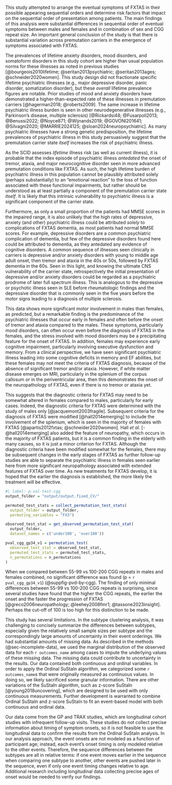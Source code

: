 
This study attempted to arrange the eventual symptoms of FXTAS
in their possible appearing sequential orders
and determine risk factors that impact on the
sequential order of presentation among patients.
The main findings of this analysis were
substantial differences in sequential order of eventual symptoms
between males and females
and in combination of sex and CGG repeat size.
An important general conclusion of the study is that 
there is substantial variation across premutation carriers 
in the emergence of symptoms associated with FXTAS.
 
The prevalences of
lifetime anxiety disorders,
mood disorders,
and somatoform disorders in this study cohort
are higher than
usual population norms for these illnesses
as noted in previous studies
[@bourgeois2010lifetime; @seritan2013psychiatric; @seritan2013ages; @schneider2020women].
This study design did not fractionate specific lifetime psychiatric illnesses
(e.g., 
major depressive disorder, 
panic disorder, 
somatization disorder),
but these *overall* lifetime prevalence figures are notable.
Prior studies of mood and anxiety disorders
have demonstrated a higher-than-expected rate of these illnesses
in premutation carriers [@hagerman2018; @roberts2009].
The same increase in lifetime psychiatric illness burden
is seen in other neurodegenerative illnesses
(e.g., Parkinson’s disease, multiple sclerosis) 
[@Rickardsi48; @Fusarpoli2013; @Benussi2022; @Noyce871; @Wijnands2019; 
@GOVONI201641; @Silvagni2020; @MARRIE2024125; @sloan2024neuropsychiatric].
As many psychiatric illnesses have a strong genetic predisposition,
the lifetime prevalences of psychiatric illness in this study 
persuasively suggest that
the premutation carrier state *itself* increases 
the risk of psychiatric illness.

As the SCID assesses *lifetime* illness risk 
(as well as current illness),
it is probable that the index episode of psychiatric illness
*antedated* the onset of
tremor,
ataxia, and
major neurocognitive disorder
seen in more advanced premutation conditions like FXTAS.
As such, the high lifetime burden of psychiatric illness in this population
cannot be plausibly attributed solely (perhaps substantially) to
an “emotional reaction”
to the loss of function associated with these functional impairments,
but rather should be understood as 
at least partially 
a component of the premutation carrier state *itself*.
It is likely that this intrinsic vulnerability to psychiatric illness
is a significant component of the carrier state.

Furthermore, as only a small proportion of the patients
had MMSE scores in the impaired range,
it is also unlikely that the high rates of
depressive, anxiety (and other) psychiatric illness
could be attributed *solely* to complications of FXTAS dementia,
as most patients had normal MMSE scores.
For example, depressive disorders
are a common psychiatric complication of dementia,
but few of the depressive disorders found here could be attributed to dementia,
as they antedated any evidence of cognitive disorders.
A common sequence of illnesses seen clinically in carriers is
depressive and/or anxiety disorders 
with young to middle age adult onset,
then tremor and ataxia in the 40s or 50s,
followed by FXTAS dementia in the 60s.
Seen in this light, 
and knowing the ultimate CNS vulnerability of the carrier state,
retrospectively the initial presentation of depressive and/or anxiety disorders
could be regarded as a psychiatric prodrome of later full spectrum illness.
This is analogous to the depressive or psychotic illness 
seen in SLE before rheumatologic findings
and the depressive disorder that is commonly seen
in the five years before the motor signs 
leading to a diagnosis of multiple sclerosis.

This data shows more significant motor involvement 
in males than females, as predicted,
but a remarkable finding is the predominance of the psychiatric illnesses
that occur early in females
and often before the onset of tremor and ataxia compared to the males.
These symptoms, particularly mood disorders,
can often occur even before the diagnosis of FXTAS in the females,
and the stress involved with mood disorders may be a precipitating feature
for the onset of FXTAS.
In addition, females may experience early cognitive impairment,
particularly involving executive dysfunction and memory.
From a clinical perspective,
we have seen significant psychiatric illness
leading into some cognitive deficits in memory and EF abilities,
but these females may not meet the criteria of FXTAS diagnosis,
because of the absence of significant tremor and/or ataxia.
However, if white matter disease emerges on MRI,
particularly in the splenium of the corpus callosum
or in the periventricular area,
then this demonstrates the onset of the neuropathology of FXTAS,
even if there is no tremor or ataxia yet.

This suggests that the diagnostic criteria for FXTAS
may need to be somewhat altered in females compared to males,
particularly for early cases.
Indeed, the diagnostic criteria for FXTAS 
were determined with the study of males only
[@jacquemont2003fragile].
Subsequent criteria for the diagnosis of FXTAS 
were modified [@hall2014emerging]
to include the involvement of the splenium,
which is seen in the majority of females with FXTAS
[@apartis2012fxtas; @schneider2020women].
Hall *et al.* [-@hall2014emerging] also added
the feature of neuropathy,
which occurs in the majority of FXTAS patients,
but it is a common finding in the elderly with many causes,
so it is just a minor criterion for FXTAS.
Although the diagnostic criteria have been modified somewhat for the females,
there may be subsequent changes in the early stages of FXTAS
as further follow-up studies are able to separate
the psychiatric illness in females seen earlier here
from more significant neuropathology associated with
extended features of FXTAS over time.
As new treatments for FXTAS develop,
it is hoped that the earlier the diagnosis is established,
the more likely the treatment will be effective.

```r
#| label: p-val-test-cgg
output_folder = "output/output.fixed_CV/"

permuted_test_stats = collect_permutation_test_stats(
  output_folder = output_folder,
  permuting_variables = "FX3")

observed_test_stat = get_observed_permutation_test_stat(
  output_folder,
  dataset_names = c('under100', 'over100'))

pval_cgg_gp34_v1 = permutation_test(
  observed_test_stat = observed_test_stat,
  permuted_test_stats = permuted_test_stats,
  n_permutations = n_permutations
)

```

When we compared
between 55-99 vs 100-200 CGG repeats in males and females combined,
no significant difference was found
(p = `r pval_cgg_gp34_v1`)
(@suppfig-pvd-by-cgg).
The finding of only minimal differences
between 55-99 vs 100-200 CGG repeats is surprising,
since several studies have found that the higher the CGG repeats,
the earlier the onset and the faster the progression of FXTAS
[@greco2006neuropathology; @leehey2008fmr1; @tassone2023insight].
Perhaps the cut-off of 100 is too high for this distinction to be made.

This study has several limitations.
In the subtype clustering analysis,
it was challenging to concisely summarize
the differences between subtypes,
especially given the relatively small sample sizes per subtype
and the correspondingly large amounts of uncertainty
in their event orderings.
We had substantial amounts of missing data.
As described in the methods (@sec-incomplete-data),
we used the marginal distribution of
the observed data for each `r outcomes_name` among cases
to impute the underlying values of these missing data.
The missing data could contribute to uncertainty in the results.
Our data contained both continuous and ordinal variables.
In order to apply the Ordinal SuStaIn algorithm,
we categorized some `r outcomes_name`s
that were originally measured as continuous values.
In doing so, we likely sacrificed some granular information.
There are other variations of the SuStaIn algorithm,
such as z-score SuStaIn [@young2018uncovering],
which are designed to be used with only continuous measurements.
Further development is warranted to combine Ordinal SuStaIn and z-score SuStaIn
to fit an event-based model with both continuous and ordinal data.

Our data come from the GP and TRAX studies,
which are longitudinal cohort studies
with infrequent follow-up visits.
These studies do not collect precise information
about timing of symptom onsets,
so it is not feasible to use the longitudinal data
to confirm the results from the Ordinal SuStaIn analysis.
In our analysis approach,
the event onsets are not modeled as a function of participant age;
instead, each event's onset timing is only modeled relative to the other events.
Therefore, the sequence differences between the subtypes
are all in relative terms:
if one event moves earlier in the sequence
when comparing one subtype to another,
other events are pushed later in the sequence,
even if only one event timing
changes relative to age.
Additional research including longitudinal data
collecting precise ages of onset
would be needed to verify our findings.
